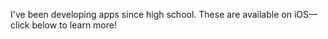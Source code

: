 
I've been developing apps since high school. These are available on iOS&mdash;click below to learn more!

<ShowcaseGrid>
  <Showcase
    title="Copy Better"
    description="A convenient clipboard extension app for storing and organizing clips to paste anywhere, with 14,000+ downloads on the App Store! Built with Swift and Xcode."
    link="/apps/copy-better"
    thumbnail={{
      source: "/images/copy-better/thumbnail.png",
      width: 1067,
      height: 600,
    }}
  />
  <Showcase
    title="Snake, Cubed"
    description="A three-dimensional, augmented-reality version of the classic snake game. Built with Unity and C#."
    link="/apps/snake-cubed"
    thumbnail={{
      source: "/images/snake-cubed/thumbnail.png",
      width: 1067,
      height: 600,
    }}
  />
  <Showcase
    title="HarvestHaul"
    description="A platform to make local farmers' markets more accessible via online orders and loyalty programs. Built with React Native and AWS."
    link="/apps/harvesthaul"
    thumbnail={{
      source: "/images/harvesthaul/thumbnail.png",
      width: 1067,
      height: 600,
    }}
  />
  <Showcase
    title="Math Keeper"
    description="A customizable math formula reference app for students and anyone else. Built with Xcode and Objective-C."
    link="/apps/math-keeper"
    thumbnail={{
      source: "/images/math-keeper/thumbnail.png",
      width: 1067,
      height: 600,
    }}
  />
</ShowcaseGrid>
